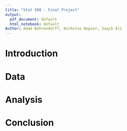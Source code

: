 ```yaml
---
title: "Stat 508 - Final Project"
output:
  pdf_document: default
  html_notebook: default
Author: Adam Behrendorff, Nicholas Napier, Saqib Ali
---
```



# Introduction

# Data

# Analysis

# Conclusion
